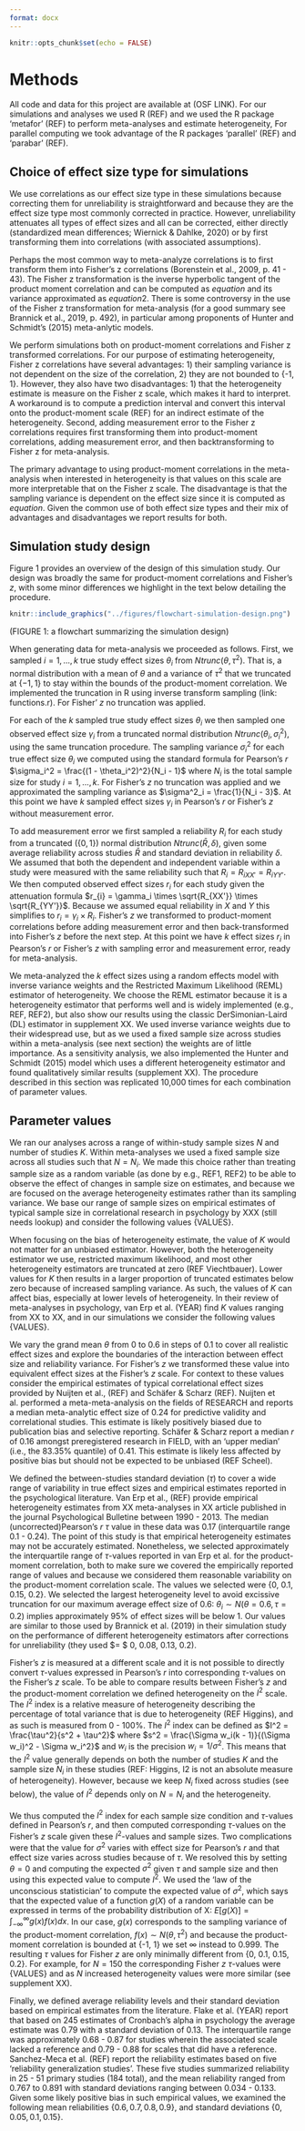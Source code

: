 ```yaml
---
format: docx
---
```


```r
knitr::opts_chunk$set(echo = FALSE)
```


# Methods

All code and data for this project are available at (OSF LINK). For our simulations and analyses we used R (REF) and we used the R package 'metafor' (REF) to perform meta-analyses and estimate heterogeneity, For parallel computing we took advantage of the R packages 'parallel' (REF) and 'parabar' (REF).

## Choice of effect size type for simulations

We use correlations as our effect size type in these simulations because correcting them for unreliability is straightforward and because they are the effect size type most commonly corrected in practice. However, unreliability attenuates all types of effect sizes and all can be corrected, either directly (standardized mean differences; Wiernick & Dahlke, 2020) or by first transforming them into correlations (with associated assumptions).

Perhaps the most common way to meta-analyze correlations is to first transform them into Fisher's z correlations (Borenstein et al., 2009, p. 41 - 43). The Fisher z transformation is the inverse hyperbolic tangent of the product moment correlation and can be computed as $equation$ and its variance approximated as $equation2$. There is some controversy in the use of the Fisher z transformation for meta-analysis (for a good summary see Brannick et al., 2019, p. 492), in particular among proponents of Hunter and Schmidt's (2015) meta-anlytic models.

We perform simulations both on product-moment correlations and Fisher z transformed correlations. For our purpose of estimating heterogeneity, Fisher z correlations have several advantages: 1) their sampling variance is not dependent on the size of the correlation, 2) they are not bounded to {-1, 1}. However, they also have two disadvantages: 1) that the heterogeneity estimate is measure on the Fisher z scale, which makes it hard to interpret. A workaround is to compute a prediction interval and convert this interval onto the product-moment scale (REF) for an indirect estimate of the heterogeneity. Second, adding measurement error to the Fisher z correlations requires first transforming them into product-moment correlations, adding measurement error, and then backtransforming to Fisher z for meta-analysis.

The primary advantage to using product-moment correlations in the meta-analysis when interested in heterogeneity is that values on this scale are more interpretable that on the Fisher z scale. The disadvantage is that the sampling variance is dependent on the effect size since it is computed as $equation$. Given the common use of both effect size types and their mix of advantages and disadvantages we report results for both.

## Simulation study design

Figure 1 provides an overview of the design of this simulation study. Our design was broadly the same for product-moment correlations and Fisher's $z$, with some minor differences we highlight in the text below detailing the procedure.

```r
knitr::include_graphics("../figures/flowchart-simulation-design.png")
```

(FIGURE 1: a flowchart summarizing the simulation design)

When generating data for meta-analysis we proceeded as follows. First,  we sampled $i = 1, ..., k$ true study effect sizes $\theta_i$ from $Ntrunc(\theta, \tau^2)$. That is, a normal distribution with a mean of $\theta$ and a variance of $\tau^2$ that we truncated at $\{-1, 1\}$ to stay within the bounds of the product-moment correlation. We implemented the truncation in R using inverse transform sampling (link: functions.r). For Fisher' $z$ no truncation was applied.

For each of the $k$ sampled true study effect sizes $\theta_i$ we then sampled one observed effect size $\gamma_i$ from a truncated normal distribution $Ntrunc(\theta_i, \sigma_i^2)$, using the same truncation procedure. The sampling variance $\sigma_i^2$ for each true effect size $\theta_i$ we computed using the standard formula for Pearson's $r$ $\sigma_i^2 =  \frac{(1 - \theta_i^2)^2}{N_i - 1}$ where $N_i$ is the total sample size for study $i = 1, ..., k$. For Fisher's $z$ no truncation was applied and we approximated the sampling variance as $\sigma^2_i = \frac{1}{N_i - 3}$. At this point we have $k$ sampled effect sizes $\gamma_i$ in Pearson's $r$ or Fisher's $z$ without measurement error.

To add measurement error we first sampled a reliability $R_i$ for each study from a truncated ($\{0, 1\}$) normal distribution $Ntrunc(\bar{R}, \delta)$, given some average reliability across studies $\bar{R}$ and standard deviation in reliability $\delta$. We assumed that both the dependent and independent variable within a study were measured with the same reliability such that $R_i = R_{iXX'} = R_{iYY'}$. We then computed observed effect sizes $r_i$ for each study given the attenuation formula $r_{i} = \gamma_i \times \sqrt{R_{XX'}} \times \sqrt{R_{YY'}}$. Because we assumed equal reliability in $X$ and $Y$ this simplifies to $r_i = \gamma_i \times R_i$.   Fisher's $z$ we transformed to product-moment correlations before adding measurement error and then back-transformed into Fisher's $z$ before the next step. At this point we have $k$ effect sizes $r_i$ in Pearson's $r$ or Fisher's $z$ with sampling error and measurement error, ready for meta-analysis.

We meta-analyzed the $k$ effect sizes using a random effects model with inverse variance weights and the Restricted Maximum Likelihood (REML) estimator of heterogeneity. We choose the REML estimator because it is a heterogeneity estimator that performs well and is widely implemented (e.g., REF, REF2), but also show our results using the classic DerSimonian-Laird (DL) estimator in supplement XX. We used inverse variance weights due to their widespread use, but as we used a fixed sample size across studies within a meta-analysis (see next section) the weights are of little importance. As a sensitivity analysis, we also implemented the Hunter and Schmidt (2015) model which uses a different heterogeneity estimator and found qualitatively similar results (supplement XX). The procedure described in this section was replicated 10,000 times for each combination of parameter values.

## Parameter values

We ran our analyses across a range of within-study sample sizes $N$ and number of studies $K$. Within meta-analyses we used a fixed sample size across all studies such that $N = N_i$. We made this choice rather than treating sample size as a random variable (as done by e.g., REF1, REF2) to be able to observe the effect of changes in sample size on estimates, and because we are focused on the average heterogeneity estimates rather than its sampling variance. We base our range of sample sizes on empirical estimates of typical sample size in correlational research in psychology by XXX (still needs lookup) and consider the following values {VALUES}.

When focusing on the bias of heterogeneity estimate, the value of $K$ would not matter for an unbiased estimator. However, both the heterogeneity estimator we use, restricted maximum likelihood, and most other heterogeneity estimators are truncated at zero (REF Viechtbauer). Lower values for $K$ then results in a larger proportion of truncated estimates below zero because of increased sampling variance. As such, the values of $K$ can affect bias, especially at lower levels of heterogeneity. In their review of meta-analyses in psychology, van Erp et al. (YEAR) find $K$ values ranging from XX to XX, and in our simulations we consider the following values {VALUES}.

We vary the grand mean $\theta$ from 0 to 0.6 in steps of 0.1 to cover all realistic effect sizes and explore the boundaries of the interaction between effect size and reliability variance. For Fisher's $z$ we transformed these value into equivalent effect sizes at the Fisher's $z$ scale. For context to  these values consider the empirical estimates of typical correlational effect sizes provided by Nuijten et al., (REF) and Schäfer & Scharz (REF). Nuijten et al. performed a meta-meta-analysis on the fields of RESEARCH and reports a median meta-analytic effect size of 0.24 for predictive validity and correlational studies. This estimate is likely positively biased due to publication bias and selective reporting. Schäfer & Scharz report a median $r$ of 0.16 amongst preregistered research in FIELD, with an 'upper median' (i.e., the 83.35% quantile) of 0.41. This estimate is likely less affected by positive bias but should not be expected to be unbiased (REF Scheel).

We defined the between-studies standard deviation ($\tau$) to cover a wide range of variability in true effect sizes and empirical estimates reported in the psychological literature. Van Erp et al., (REF) provide empirical heterogeneity estimates from XX meta-analyses in XX article published in the journal Psychological Bulletine between 1990 - 2013. The median (uncorrected)Pearson's $r$ $\tau$ value in these data was 0.17 (interquartile range 0.1 - 0.24). The point of this study is that empirical heterogeneity estimates may not be accurately estimated. Nonetheless, we selected approximately the interquartile range of $\tau$-values reported in van Erp et al. for the product-moment correlation, both to make sure we covered the empirically reported range of values and because we considered them reasonable variability on the product-moment correlation scale. The values we selected were {0, 0.1, 0.15, 0.2}. We selected the largest heterogeneity level to avoid excissive truncation for our maximum average effect size of 0.6: $\theta_i \sim N(\theta = 0.6, \tau = 0.2)$ implies approximately 95% of effect sizes will be below 1. Our values are similar to those used by Brannick et al. (2019) in their simulation study on the performance of different heterogeneity estimators after corrections for unreliability (they used $\tau = $ 0, 0.08, 0.13, 0.2).

Fisher's $z$ is measured at a different scale and it is not possible to directly convert $\tau$-values expressed in Pearson's $r$ into corresponding $\tau$-values on the Fisher's $z$ scale. To be able to compare results between Fisher's $z$ and the product-moment correlation we defined heterogeneity on the $I^2$ scale. The $I^2$ index is a relative measure of heterogeneity describing the percentage of total variance that is due to heterogeneity (REF Higgins), and as such is measured from 0 - 100%. The $I^2$ index can be defined as $I^2 = \frac{\tau^2}{s^2 + \tau^2}$ where $s^2 = \frac{\Sigma w_i(k - 1)}{(\Sigma w_i)^2 - \Sigma w_i^2}$ and $w_i$ is the precision $w_i = 1 / \sigma^2$. This means that the $I^2$ value generally depends on both the number of studies $K$ and the sample size $N_i$ in these studies (REF: Higgins, I2 is not an absolute measure of heterogeneity). However, because we keep $N_i$ fixed across studies (see below), the value of $I^2$ depends only on $N = N_i$ and the heterogeneity.

We thus computed the $I^2$ index for each sample size condition and $\tau$-values defined in Pearson's $r$, and then computed corresponding $\tau$-values on the Fisher's $z$ scale given these $I^2$-values and sample sizes. Two complications were that the value for $\sigma^2$ varies with effect size for Pearson's $r$ and that effect size varies across studies because of $\tau$. We resolved this by setting $\theta = 0$ and computing the expected $\sigma^2$ given $\tau$ and sample size and then using this expected value to compute $I^2$. We used the 'law of the unconscious statistician' to compute the expected value of $\sigma^2$, which says that the expected value of a function $g(X)$ of a random variable can be expressed in terms of the probability distribution of X: $E[g(X)] = \int_{-\infty}^\infty g(x) f(x) dx$. In our case, $g(x)$ corresponds to the sampling variance of the product-moment correlation, $f(x) \sim N(\theta, \tau^2)$ and because the product-moment correlation is bounded at {-1, 1} we set $\infty$ instead to 0.999. The resulting $\tau$ values for Fisher $z$ are only minimally different from {0, 0.1, 0.15, 0.2}. For example, for $N = 150$ the corresponding Fisher $z$ $\tau$-values were {VALUES} and as $N$ increased heterogeneity values were more similar (see supplement XX).

Finally, we defined average reliability levels and their standard deviation based on empirical estimates from the literature. Flake et al. (YEAR) report that based on 245 estimates of Cronbach's alpha in psychology the average estimate was 0.79 with a standard deviation of 0.13. The interquartile range was approximately 0.68 - 0.87 for studies wherein the associated scale lacked a reference and 0.79 - 0.88 for scales that did have a reference. Sanchez-Meca et al. (REF) report the reliability estimates based on five 'reliability generalization studies'. These five studies summarized reliability in 25 - 51 primary studies (184 total), and the mean reliability ranged from 0.767 to 0.891 with standard deviations ranging between 0.034 - 0.133. Given some likely positive bias in such empirical values, we examined the following mean reliabilities $\{0.6, 0.7, 0.8, 0.9\}$, and standard deviations $\{0, 0.05, 0.1, 0.15\}$.
